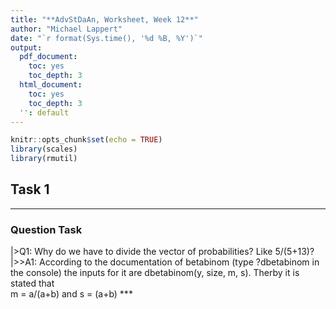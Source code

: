 ```yaml
---
title: "**AdvStDaAn, Worksheet, Week 12**"
author: "Michael Lappert"
date: "`r format(Sys.time(), '%d %B, %Y')`"
output:
  pdf_document:
    toc: yes
    toc_depth: 3
  html_document:
    toc: yes
    toc_depth: 3
  '': default
---
```


```r
knitr::opts_chunk$set(echo = TRUE)
library(scales)
library(rmutil)
```

## Task 1



***

### Question Task
|>Q1: Why do we have to divide the vector of probabilities? Like 5/(5+13)?
|>>A1: According to the documentation of betabinom (type ?dbetabinom in the console) the inputs for it are dbetabinom(y, size, m, s). Therby it is stated that \
m = a/(a+b) and s = (a+b)
***

